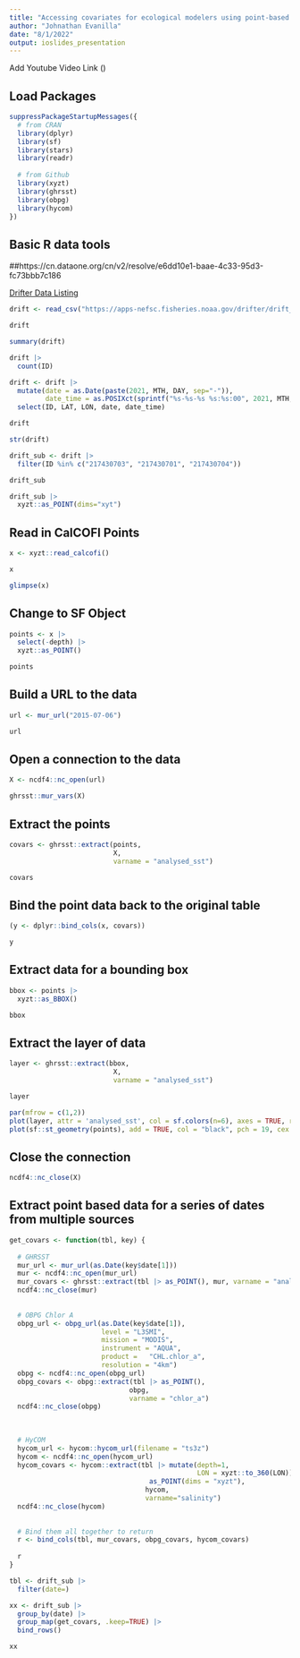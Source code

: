 ```yaml
---
title: "Accessing covariates for ecological modelers using point-based observational data"
author: "Johnathan Evanilla"
date: "8/1/2022"
output: ioslides_presentation
---
```



Add Youtube Video Link ()
 

## Load Packages

```r
suppressPackageStartupMessages({
  # from CRAN
  library(dplyr)
  library(sf)
  library(stars)
  library(readr)
  
  # from Github
  library(xyzt)
  library(ghrsst)
  library(obpg)
  library(hycom)
})

```


## Basic R data tools


##https://cn.dataone.org/cn/v2/resolve/e6dd10e1-baae-4c33-95d3-fc73bbb7c186

[Drifter Data Listing](https://apps-nefsc.fisheries.noaa.gov/drifter/)


```r
drift <- read_csv("https://apps-nefsc.fisheries.noaa.gov/drifter/drift_wnerr_2021_1.csv")

drift
```

```r
summary(drift)
```

```r
drift |> 
  count(ID)
```

```r
drift <- drift |> 
  mutate(date = as.Date(paste(2021, MTH, DAY, sep="-")),
         date_time = as.POSIXct(sprintf("%s-%s-%s %s:%s:00", 2021, MTH, DAY, HR_GMT, MIN))) |>
  select(ID, LAT, LON, date, date_time)

drift
```


```r
str(drift)
```


```r
drift_sub <- drift |>
  filter(ID %in% c("217430703", "217430701", "217430704"))
```


```r
drift_sub
```

```r
drift_sub |>
  xyzt::as_POINT(dims="xyt")
```


## Read in CalCOFI Points


```r
x <- xyzt::read_calcofi()

x
```

```r
glimpse(x)
```

## Change to SF Object

```r
points <- x |>
  select(-depth) |>
  xyzt::as_POINT()

points
```



## Build a URL to the data


```r
url <- mur_url("2015-07-06")

url
```

## Open a connection to the data

```r
X <- ncdf4::nc_open(url)
```


```r
ghrsst::mur_vars(X)
```


## Extract the points

```r
covars <- ghrsst::extract(points, 
                          X, 
                          varname = "analysed_sst")

covars
```

## Bind the point data back to the original table

```r
(y <- dplyr::bind_cols(x, covars))

y
```


## Extract data for a bounding box

```r
bbox <- points |>
  xyzt::as_BBOX()

bbox
```



## Extract the layer of data

```r
layer <- ghrsst::extract(bbox, 
                          X, 
                          varname = "analysed_sst")

layer
```

```r
par(mfrow = c(1,2))
plot(layer, attr = 'analysed_sst', col = sf.colors(n=6), axes = TRUE, reset = FALSE)
plot(sf::st_geometry(points), add = TRUE, col = "black", pch = 19, cex = 1)
```


## Close the connection

```r
ncdf4::nc_close(X)
```




## Extract point based data for a series of dates from multiple sources


```r

get_covars <- function(tbl, key) {
  
  # GHRSST
  mur_url <- mur_url(as.Date(key$date[1]))
  mur <- ncdf4::nc_open(mur_url)
  mur_covars <- ghrsst::extract(tbl |> as_POINT(), mur, varname = "analysed_sst")
  ncdf4::nc_close(mur)
  
  
  # OBPG Chlor A
  obpg_url <- obpg_url(as.Date(key$date[1]),
                       level = "L3SMI",
                       mission = "MODIS",
                       instrument = "AQUA",
                       product =   "CHL.chlor_a",
                       resolution = "4km")
  obpg <- ncdf4::nc_open(obpg_url)
  obpg_covars <- obpg::extract(tbl |> as_POINT(),
                              obpg,
                              varname = "chlor_a")
  ncdf4::nc_close(obpg)
 
 
  
  # HyCOM 
  hycom_url <- hycom::hycom_url(filename = "ts3z")
  hycom <- ncdf4::nc_open(hycom_url)
  hycom_covars <- hycom::extract(tbl |> mutate(depth=1,
                                               LON = xyzt::to_360(LON)) |> 
                                   as_POINT(dims = "xyzt"),
                                  hycom,
                                  varname="salinity")
  ncdf4::nc_close(hycom)
  
  
  # Bind them all together to return
  r <- bind_cols(tbl, mur_covars, obpg_covars, hycom_covars)
  
  r
}

```


```r
tbl <- drift_sub |>
  filter(date=)
```


```r
xx <- drift_sub |>
  group_by(date) |>
  group_map(get_covars, .keep=TRUE) |>
  bind_rows()

xx
```




